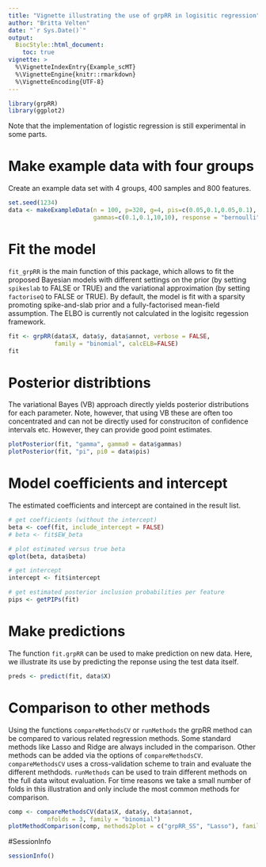 ```yaml
---
title: "Vignette illustrating the use of grpRR in logisitic regression"
author: "Britta Velten"
date: "`r Sys.Date()`"
output:
  BiocStyle::html_document:
    toc: true
vignette: >
  %\VignetteIndexEntry{Example_scMT}
  %\VignetteEngine{knitr::rmarkdown}
  %\VignetteEncoding{UTF-8}
---
```


```r
library(grpRR)
library(ggplot2)
```

Note that the implementation of logistic regression is still experimental in some parts.

# Make example data with four groups
Create an example data set with 4 groups, 400 samples and 800 features.
```r
set.seed(1234)
data <- makeExampleData(n = 100, p=320, g=4, pis=c(0.05,0.1,0.05,0.1),
                        gammas=c(0.1,0.1,10,10), response = "bernoulli")
```

# Fit the model
`fit_grpRR` is the main function of this package, which allows to fit the proposed Bayesian models with different settings on the prior (by setting `spikeslab` to FALSE or TRUE) and the variational approximation (by setting `factoriseQ` to FALSE or TRUE). By default, the model is fit with a sparsity promoting spike-and-slab prior and a fully-factorised mean-field assumption. The ELBO is currently not calculated in the logisitc regession framework.
```r
fit <- grpRR(data$X, data$y, data$annot, verbose = FALSE,
             family = "binomial", calcELB=FALSE)
fit
```

# Posterior distribtions
The variational Bayes (VB) approach directly yields posterior distributions for each parameter. Note, however, that using VB these are often too concentrated and can not be directly used for construciton of confidence intervals etc. However, they can provide good point estimates.
```r
plotPosterior(fit, "gamma", gamma0 = data$gammas)
plotPosterior(fit, "pi", pi0 = data$pis)
```

# Model coefficients and intercept
The estimated coefficients and intercept are contained in the result list.
```r
# get coefficients (without the intercept)
beta <- coef(fit, include_intercept = FALSE)
# beta <- fit$EW_beta

# plot estimated versus true beta
qplot(beta, data$beta)
```

```r
# get intercept
intercept <- fit$intercept
```

```r
# get estimated posterior inclusion probabilities per feature
pips <- getPIPs(fit)
```

# Make predictions
The function `fit.grpRR` can be used to make prediction on new data.
Here, we illustrate its use by predicting the reponse using the test data itself.
```r
preds <- predict(fit, data$X)
```


# Comparison to other methods
Using the functions `compareMethodsCV` or `runMethods` the grpRR method can be compared to various related regression methods.
Some standard methods like Lasso and Ridge are always included in the comparison. Other methods can be added via the options of `compareMethodsCV`.
`compareMethodsCV` uses a cross-validation scheme to train and evaluate the different methdods.
`runMethods` can be used to  train different methods on the full data witout evaluation.
For time reasons we take a small number of folds in this illustration and only include the most common methods for comparison.
```r
comp <- compareMethodsCV(data$X, data$y, data$annot,
           nfolds = 3, family = "binomial")
plotMethodComparison(comp, methods2plot = c("grpRR_SS", "Lasso"), family = "binomial")
```

#SessionInfo
```r
sessionInfo()
```

